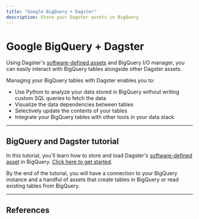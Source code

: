 ```yaml
---
title: "Google BigQuery + Dagster"
description: Store your Dagster assets in BigQuery
---
```


# Google BigQuery + Dagster

Using Dagster's [software-defined assets](/concepts/assets/software-defined-assets) and BigQuery I/O manager, you can easily interact with BigQuery tables alongside other Dagster assets.

Managing your BigQuery tables with Dagster enables you to:

- Use Python to analyze your data stored in BigQuery without writing custom SQL queries to fetch the data
- Visualize the data dependencies between tables
- Selectively update the contents of your tables
- Integrate your BigQuery tables with other tools in your data stack

---

## BigQuery and Dagster tutorial

In this tutorial, you'll learn how to store and load Dagster's [software-defined asset](/concepts/assets/software-defined-assets) in BigQuery. [Click here to get started](/integrations/bigquery/using-bigquery-with-dagster).

By the end of the tutorial, you will have a connection to your BigQuery instance and a handful of assets that create tables in BigQuery or read existing tables from BigQuery.

---

## References

<ArticleList>
  <ArticleListItem
    title="Additional BigQuery features"
    href="/integrations/bigquery/reference"
  ></ArticleListItem>
  <ArticleListItem
    title="BigQuery API reference"
    href="/\_apidocs/libraries/dagster-bigquery"
  ></ArticleListItem>
</ArticleList>
